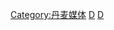 {{Commonscat|Newspapers of Denmark}}

[[Category:丹麦媒体|Category:丹麦媒体]]
[[Category:各國報紙|D]]
[[Category:歐洲各國報紙|D]]